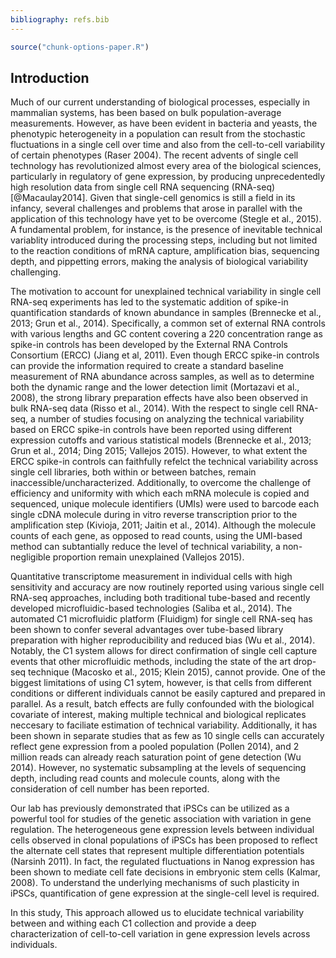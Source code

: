 ```yaml
---
bibliography: refs.bib
---
```


```r
source("chunk-options-paper.R")
```

## Introduction

Much of our current understanding of biological processes, especially in mammalian systems, has been based on bulk population-average measurements. 
However, as have been evident in bacteria and yeasts, the phenotypic heterogeneity in a population can result from the stochastic fluctuations in a single cell over time and also from the cell-to-cell variability of certain phenotypes (Raser 2004).
The recent advents of single cell technology has revolutionized almost every area of the biological sciences, particularly in regulatory of gene expression, by producing unprecedentedly high resolution data from single cell RNA sequencing (RNA-seq) [@Macaulay2014]. 
Given that single-cell genomics is still a field in its infancy, several challenges and problems that arose in parallel with the application of this technology have yet to be overcome (Stegle et al., 2015).
A fundamental problem, for instance, is the presence of inevitable technical variablity introduced during the processing steps, including but not limited to the reaction conditions of mRNA capture, amplification bias, sequencing depth, and pippetting errors, making the analysis of biological variability challenging. 

The motivation to account for unexplained technical variability in single cell RNA-seq experiments has led to the systematic addition of spike-in quantification standards of known abundance in samples (Brennecke et al., 2013; Grun et al., 2014). 
Specifically, a common set of external RNA controls with various lengths and GC content covering a 220 concentration range as spike-in controls has been developed by the External RNA Controls Consortium (ERCC) (Jiang et al, 2011). 
Even though ERCC spike-in controls can provide the information required to create a standard baseline measurement of RNA abundance across samples, as well as to determine both the dynamic range and the lower detection limit (Mortazavi et al., 2008), the strong library preparation effects have also been observed in bulk RNA-seq data (Risso et al., 2014). 
With the respect to single cell RNA-seq, a number of studies focusing on analyzing the technical variability based on ERCC spike-in controls have been reported using different expression cutoffs and various statistical models (Brennecke et al., 2013; Grun et al., 2014; Ding 2015; Vallejos 2015). 
However, to what extent the ERCC spike-in controls can faithfully refelct the technical variability across single cell libraries, both within or between batches, remain inaccessible/uncharacterized.
Additionally, to overcome the challenge of efficiency and uniformity with which each mRNA molecule is copied and sequenced, unique molecule identifiers (UMIs) were used to barcode each single cDNA molecule during in vitro reverse transcription prior to the amplification step (Kivioja, 2011; Jaitin et al., 2014).
Although the molecule counts of each gene, as opposed to read counts, using the UMI-based method can subtantially reduce the level of technical variability, a non-negligible proportion remain unexplained (Vallejos 2015).    

Quantitative transcriptome measurement in individual cells with high sensitivity and accuracy are now routinely reported using various single cell RNA-seq approaches, including both traditional tube-based and recently developed microfluidic-based technologies (Saliba et al., 2014).
The automated C1 microfluidic platform (Fluidigm) for single cell RNA-seq has been shown to confer several advantages over tube-based library preparation with higher reproducibility and reduced bias (Wu et al., 2014). 
Notably, the C1 system allows for direct confirmation of single cell capture events that other microfluidic methods, including the state of the art drop-seq technique (Macosko et al., 2015; Klein 2015), cannot provide.
One of the biggest limitations of using C1 sytem, however, is that cells from different conditions or different individuals cannot be easily captured and prepared in parallel.
As a result, batch effects are fully confounded with the biological covariate of interest, making multiple technical and biological replicates neccesary to faciliate estimation of technical variability.
Additionally, it has been shown in separate studies that as few as 10 single cells can accurately reflect gene expression from a pooled population (Pollen 2014), and 2 million reads can already reach saturation point of gene detection (Wu 2014).
However, no systematic subsampling at the levels of sequencing depth, including read counts and molecule counts, along with the consideration of cell number has been reported.

Our lab has previously demonstrated that iPSCs can be utilized as a powerful tool for studies of the genetic association with variation in gene regulation. 
The heterogeneous gene expression levels between individual cells observed in clonal populations of iPSCs has been proposed to reflect the alternate cell states that represent multiple differentiation potentials (Narsinh 2011). 
In fact, the regulated fluctuations in Nanog expression has been shown to mediate cell fate decisions in embryonic stem cells (Kalmar, 2008).
To understand the underlying mechanisms of such plasticity in iPSCs, quantification of gene expression at the single-cell level is required.

In this study, 
This approach allowed us to elucidate technical variability between and withing each C1 collection and provide a deep characterization of cell-to-cell variation in gene expression levels across individuals.


